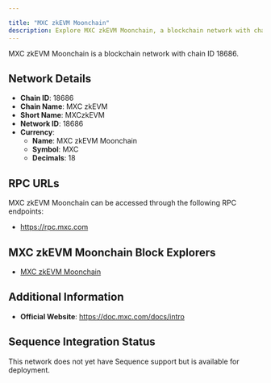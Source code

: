 ```yaml
---

title: "MXC zkEVM Moonchain"
description: Explore MXC zkEVM Moonchain, a blockchain network with chain ID 18686. Learn about its native currency, MXC zkEVM Moonchain, and how to interact with the network.
---
```




MXC zkEVM Moonchain is a blockchain network with chain ID 18686.

## Network Details

- **Chain ID**: 18686
- **Chain Name**: MXC zkEVM
- **Short Name**: MXCzkEVM
- **Network ID**: 18686
- **Currency**: 
  - **Name**: MXC zkEVM Moonchain
  - **Symbol**: MXC
  - **Decimals**: 18

## RPC URLs

MXC zkEVM Moonchain can be accessed through the following RPC endpoints:

- https://rpc.mxc.com

## MXC zkEVM Moonchain Block Explorers

- [MXC zkEVM Moonchain](https://explorer.moonchain.com)

## Additional Information

- **Official Website**: https://doc.mxc.com/docs/intro

## Sequence Integration Status

This network does not yet have Sequence support but is available for deployment.
